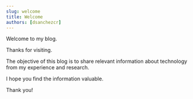 ```yaml
---
slug: welcome
title: Welcome
authors: [dsanchezcr]
---
```


Welcome to my blog.

Thanks for visiting.

The objective of this blog is to share relevant information about technology from my experience and research.

I hope you find the information valuable.

Thank you!